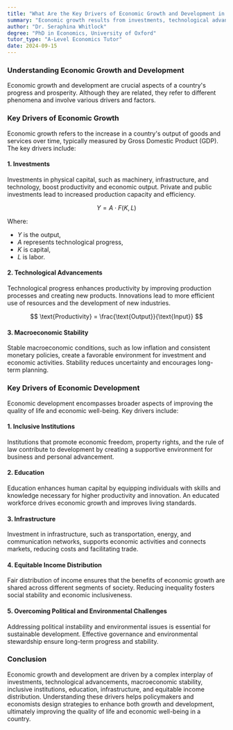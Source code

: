 ```yaml
---
title: "What Are the Key Drivers of Economic Growth and Development in a Country?"
summary: "Economic growth results from investments, technological advancements, and macroeconomic stability, while development relies on inclusive institutions, education, infrastructure, and equitable income distribution, overcoming political and environmental challenges."
author: "Dr. Seraphina Whitlock"
degree: "PhD in Economics, University of Oxford"
tutor_type: "A-Level Economics Tutor"
date: 2024-09-15
---
```


### Understanding Economic Growth and Development

Economic growth and development are crucial aspects of a country's progress and prosperity. Although they are related, they refer to different phenomena and involve various drivers and factors.

### Key Drivers of Economic Growth

Economic growth refers to the increase in a country's output of goods and services over time, typically measured by Gross Domestic Product (GDP). The key drivers include:

#### 1. Investments

Investments in physical capital, such as machinery, infrastructure, and technology, boost productivity and economic output. Private and public investments lead to increased production capacity and efficiency.

$$
Y = A \cdot F(K, L)
$$

Where:
- $Y$ is the output,
- $A$ represents technological progress,
- $K$ is capital,
- $L$ is labor.

#### 2. Technological Advancements

Technological progress enhances productivity by improving production processes and creating new products. Innovations lead to more efficient use of resources and the development of new industries.

$$
\text{Productivity} = \frac{\text{Output}}{\text{Input}}
$$

#### 3. Macroeconomic Stability

Stable macroeconomic conditions, such as low inflation and consistent monetary policies, create a favorable environment for investment and economic activities. Stability reduces uncertainty and encourages long-term planning.

### Key Drivers of Economic Development

Economic development encompasses broader aspects of improving the quality of life and economic well-being. Key drivers include:

#### 1. Inclusive Institutions

Institutions that promote economic freedom, property rights, and the rule of law contribute to development by creating a supportive environment for business and personal advancement.

#### 2. Education

Education enhances human capital by equipping individuals with skills and knowledge necessary for higher productivity and innovation. An educated workforce drives economic growth and improves living standards.

#### 3. Infrastructure

Investment in infrastructure, such as transportation, energy, and communication networks, supports economic activities and connects markets, reducing costs and facilitating trade.

#### 4. Equitable Income Distribution

Fair distribution of income ensures that the benefits of economic growth are shared across different segments of society. Reducing inequality fosters social stability and economic inclusiveness.

#### 5. Overcoming Political and Environmental Challenges

Addressing political instability and environmental issues is essential for sustainable development. Effective governance and environmental stewardship ensure long-term progress and stability.

### Conclusion

Economic growth and development are driven by a complex interplay of investments, technological advancements, macroeconomic stability, inclusive institutions, education, infrastructure, and equitable income distribution. Understanding these drivers helps policymakers and economists design strategies to enhance both growth and development, ultimately improving the quality of life and economic well-being in a country.